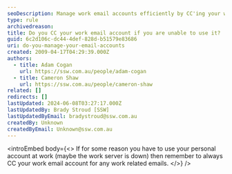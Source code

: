 ```yaml
---
seoDescription: Manage work email accounts efficiently by CC'ing your work email account for any work-related emails sent from personal accounts.
type: rule
archivedreason:
title: Do you CC your work email account if you are unable to use it?
guid: 6c2d106c-dc44-4def-828d-b51579e83686
uri: do-you-manage-your-email-accounts
created: 2009-04-17T04:29:39.000Z
authors:
  - title: Adam Cogan
    url: https://ssw.com.au/people/adam-cogan
  - title: Cameron Shaw
    url: https://ssw.com.au/people/cameron-shaw
related: []
redirects: []
lastUpdated: 2024-06-08T03:27:17.000Z
lastUpdatedBy: Brady Stroud [SSW]
lastUpdatedByEmail: bradystroud@ssw.com.au
createdBy: Unknown
createdByEmail: Unknown@ssw.com.au
---
```


<introEmbed
  body={<>
If for some reason you have to use your personal account at work (maybe the work server is down) then remember to always CC your work email account for any work related emails.
  </>}
/>
